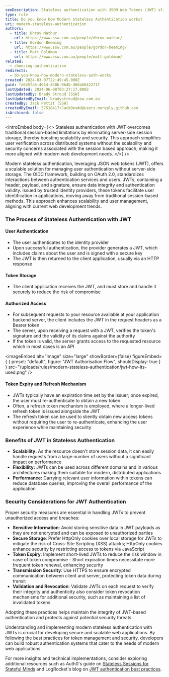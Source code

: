 ```yaml
---
seoDescription: Stateless authentication with JSON Web Tokens (JWT) eliminates server-side session storage, enhancing scalability and security for modern web development.
type: rule
title: Do you know how Modern Stateless Authentication works?
uri: modern-stateless-authentication
authors:
  - title: Dhruv Mathur
    url: https://www.ssw.com.au/people/dhruv-mathur/
  - title: Gordon Beeming
    url: https://www.ssw.com.au/people/gordon-beeming/
  - title: Matt Goldman
    url: https://www.ssw.com.au/people/matt-goldman/
related:
  - choosing-authentication
redirects:
  - do-you-know-how-modern-stateless-auth-works
created: 2024-03-07T22:49:45.000Z
guid: fa645fa6-4054-448b-9b4b-d60a66422f1f
lastUpdated: 2024-06-08T03:27:17.000Z
lastUpdatedBy: Brady Stroud [SSW]
lastUpdatedByEmail: bradystroud@ssw.com.au
createdBy: Jack Pettit [SSW]
createdByEmail: 57518417+JackDevAU@users.noreply.github.com
isArchived: false
---
```


<introEmbed
  body={<>
Stateless authentication with JWT overcomes traditional session-based limitations by eliminating server-side session storage, thereby boosting scalability and security. This approach simplifies user verification across distributed systems without the scalability and security concerns associated with the session based approach, making it more aligned with modern web development needs.
  </>}
/>
<youtubeEmbed url="https://www.youtube.com/embed/P2CPd9ynFLg" description="Video: Why is JWT popular (5 min)" />

Modern stateless authentication, leveraging JSON web tokens (JWT), offers a scalable solution for managing user authentication without server-side storage. The OIDC framework, building on OAuth 2.0, standardizes interactions between authentication services and users. JWTs, containing a header, payload, and signature, ensure data integrity and authentication validity. Issued by trusted identity providers, these tokens facilitate user identification in applications, moving away from traditional session-based methods. This approach enhances scalability and user management, aligning with current web development trends.

### The Process of Stateless Authentication with JWT

#### User Authentication

- The user authenticates to the identity provider
- Upon successful authentication, the provider generates a JWT, which includes claims about the user and is signed with a secure key
- The JWT is then returned to the client application, usually via an HTTP response

#### Token Storage

- The client application receives the JWT, and must store and handle it securely to reduce the risk of compromise

#### Authorized Access

- For subsequent requests to your resource available at your application backend server, the client includes the JWT in the request headers as a Bearer token
- The server, upon receiving a request with a JWT, verifies the token's signature and the validity of its claims against the authority
- If the token is valid, the server grants access to the requested resource which in most cases is an API


<imageEmbed
  alt="Image"
  size="large"
  showBorder={false}
  figureEmbed={ {
    preset: "default",
    figure: "JWT Authorisation Flow",
    shouldDisplay: true
  } }
  src="/uploads/rules/modern-stateless-authentication/jwt-how-its-used.png"
/>

#### Token Expiry and Refresh Mechanism

- JWTs typically have an expiration time set by the issuer; once expired, the user must re-authenticate to obtain a new token
- Often, a refresh token mechanism is employed, where a longer-lived refresh token is issued alongside the JWT
- The refresh token can be used to sliently obtain new access tokens without requiring the user to re-authenticate, enhancing the user experience while maintaining security

### Benefits of JWT in Stateless Authentication

- **Scalability:** As the resource doesn't store session data, it can easily handle requests from a large number of users without a significant impact on performance
- **Flexibility:** JWTs can be used across different domains and in various architectures making them suitable for modern, distributed applications
- **Performance:** Carrying relevant user information within tokens can reduce database queries, improving the overall performance of the application

### Security Considerations for JWT Authentication

Proper security measures are essential in handling JWTs to prevent unauthorized access and breaches:

- **Sensitive Information**: Avoid storing sensitive data in JWT payloads as they are not encrypted and can be exposed to unauthorized parties
- **Secure Storage**: Prefer HttpOnly cookies over local storage for JWTs to mitigate the risk of Cross-Site Scripting (XSS) attacks; HttpOnly cookies enhance security by restricting access to tokens via JavaScript
- **Token Expiry**: Implement short-lived JWTs to reduce the risk window in case of token compromise - Short expiration times necessitate more frequent token renewal, enhancing security
- **Transmission Security**: Use HTTPS to ensure encrypted communication between client and server, protecting token data during transit
- **Validation and Revocation**: Validate JWTs on each request to verify their integrity and authenticity also consider token revocation mechanisms for additional security, such as maintaining a list of invalidated tokens

Adopting these practices helps maintain the integrity of JWT-based authentication and protects against potential security threats.

Understanding and implementing modern stateless authentication with JWTs is crucial for developing secure and scalable web applications. By following the best practices for token management and security, developers can build robust authentication systems that cater to the needs of modern web applications.

For more insights and technical implementations, consider exploring additional resources such as Auth0's guide on [Stateless Sessions for Stateful Minds](https://auth0.com/blog/stateless-auth-for-stateful-minds/) and LogRocket's blog on [JWT authentication best practices](https://blog.logrocket.com/jwt-authentication-best-practices/).
